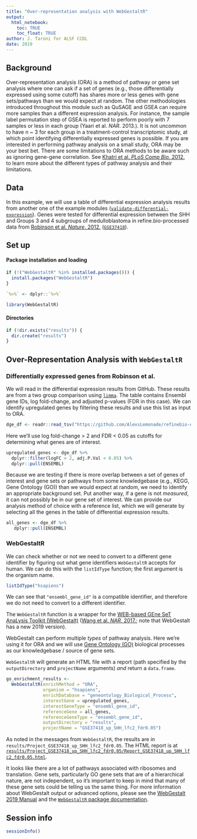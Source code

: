 ```yaml
---
title: "Over-representation analysis with WebGestaltR"
output: 
  html_notebook:
    toc: TRUE
    toc_float: TRUE
author: J. Taroni for ALSF CCDL
date: 2019
---
```


## Background

Over-representation analysis (ORA) is a method of pathway or gene set analysis
where one can ask if a set of genes (e.g., those differentially expressed
using some cutoff) has shares more or less genes with gene sets/pathways than
we would expect at random.
The other methodologies introduced throughout this module such as QuSAGE and
GSEA can require more samples than a different expression analysis. 
For instance, the sample label permutation step of GSEA is reported to
perform poorly with 7 samples or less in each group (Yaari et al. _NAR_. 2013.).
It is not uncommon to have n ~ 3 for each group in a treatment-control 
transcriptomic study, at which point identifying differentially expressed genes
is possible.
If you are interested in performing pathway analysis on a small study, ORA may
be your best bet.
There are some limitations to ORA methods to be aware such as ignoring 
gene-gene correlation.
See [Khatri et al. _PLoS Comp Bio._ 2012.](https://doi.org/10.1371/journal.pcbi.1002375) 
to learn more about the different types of pathway analysis and their 
limitations.

## Data

In this example, we will use a table of differential expression analysis results
from another one of the example modules 
([`validate-differential-expression`](https://github.com/AlexsLemonade/refinebio-examples/tree/master/validate-differential-expression)).
Genes were tested for differential expression between the SHH and Groups 3 and
4 subgroups of medulloblastoma in refine.bio-processed data from
[Robinson et al. _Nature_. 2012.](https://doi.org/10.1038/nature11213)
([`GSE37418`](https://www.refine.bio/experiments/GSE37418/novel-mutations-target-distinct-subgroups-of-medulloblastoma)).

## Set up

#### Package installation and loading

```r
if (!("WebGestaltR" %in% installed.packages())) {
  install.packages("WebGestaltR")
}
```

```r
`%>%` <- dplyr::`%>%`
```

```r
library(WebGestaltR)
```

#### Directories

```r
if (!dir.exists("results")) {
  dir.create("results")
}
```

## Over-Representation Analysis with `WebGestaltR`

### Differentially expressed genes from Robinson et al.

We will read in the differential expression results from GitHub.
These results are from a two group comparison using 
[`limma`](https://bioconductor.org/packages/release/bioc/html/limma.html).
The table contains Ensembl gene IDs, log fold-change, and adjusted p-values
(FDR in this case).
We can identify upregulated genes by filtering these results and use this list
as input to ORA.

```r
dge_df <- readr::read_tsv("https://github.com/AlexsLemonade/refinebio-examples/raw/10b116dff0d44267db3e3a6fde735187e1bcd195/validate-differential-expression/results/GSE37418_limma_results.tsv")
```

Here we'll use log fold-change > 2 and FDR < 0.05 as cutoffs for determining 
what genes are of interest.

```r
upregulated_genes <- dge_df %>%
  dplyr::filter(logFC > 2, adj.P.Val < 0.05) %>%
  dplyr::pull(ENSEMBL)
```

Because we are testing if there is more overlap between a set of genes of 
interest and gene sets or pathways from some knowledgebase (e.g., KEGG, Gene 
Ontology (GO)) than we would expect at random, we need to identify an 
appropriate background set. 
Put another way, if a gene is not _measured_, it can not possibly be in
our gene set of interest.
We can provide our analysis method of choice with a reference list, which
we will generate by selecting all the genes in the table of differential
expression results.

```r
all_genes <- dge_df %>% 
   dplyr::pull(ENSEMBL)
```

### WebGestaltR

We can check whether or not we need to convert to a different gene identifier by
figuring out what gene identifiers `WebGestaltR` accepts for human.
We can do this with the `listIdType` function; the first argument is the 
organism name.

```r
listIdType("hsapiens")
```

We can see that `"ensembl_gene_id"` is a compatible identifier, and therefore
we do not need to convert to a different identifier.

The `WebGestaltR` function is a wrapper for the [WEB-based GEne SeT
AnaLysis Toolkit (WebGestalt)](http://www.webgestalt.org/) 
([Wang et al. _NAR_. 2017.](https://doi.org/10.1093/nar/gkx356); 
note that WebGestalt has a new 2019 version).

WebGestalt can perform multiple _types_ of pathway analysis. 
Here we're using it for ORA and we will use [Gene Ontology (GO)](http://geneontology.org/docs/ontology-documentation/) biological
processes as our knowledgebase / source of gene sets.

`WebGestaltR` will generate an HTML file with a report (path specified
by the `outputDirectory` and `projectName` arguments) _and_ return a 
`data.frame`.

```r
go_enrichment_results <- 
  WebGestaltR(enrichMethod = "ORA",
              organism = "hsapiens",
              enrichDatabase = "geneontology_Biological_Process",
              interestGene = upregulated_genes,
              interestGeneType = "ensembl_gene_id",
              referenceGene = all_genes,
              referenceGeneType = "ensembl_gene_id",
              outputDirectory = "results",
              projectName = "GSE37418_up_SHH_lfc2_fdr0.05")
```

As noted in the messages from `WebGestaltR`, the results are in
`results/Project_GSE37418_up_SHH_lfc2_fdr0.05`.
The HTML report is at 
[`results/Project_GSE37418_up_SHH_lfc2_fdr0.05/Report_GSE37418_up_SHH_lfc2_fdr0.05.html`](./results/Project_GSE37418_up_SHH_lfc2_fdr0.05/Report_GSE37418_up_SHH_lfc2_fdr0.05.html).

It looks like there are a lot of pathways associated with ribosomes and
translation.
Gene sets, particularly GO gene sets that are of a hierarchical nature, are
not independent, so it's important to keep in mind that many of these gene sets 
could be telling us the same thing.
For more information about WebGestalt output or advanced options, 
please see the [WebGestalt 2019 Manual](http://www.webgestalt.org/WebGestalt_2019_Manual.pdf)
and the [`WebGestaltR` package documentation](https://www.rdocumentation.org/packages/WebGestaltR/versions/0.3.0).

## Session info

```r
sessionInfo()
```
